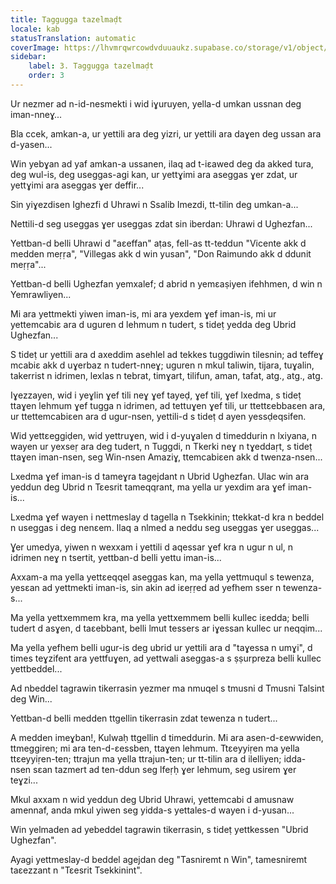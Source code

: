 ```yaml
---
title: Taggugga tazelmaḍt
locale: kab
statusTranslation: automatic
coverImage: https://lhvmrqwrcowdvduuaukz.supabase.co/storage/v1/object/public/strapi-uploads/small_cover-tratado-de-psicologia-revolucionaria.webp-5e15e1cec4e0ebebcde5d7fc7565d8fd.webp
sidebar:
    label: 3. Taggugga tazelmaḍt
    order: 3
---
```

Ur nezmer ad n-id-nesmekti i wid iɣuruyen, yella-d umkan ussnan deg iman-nneɣ...

Bla ccek, amkan-a, ur yettili ara deg yizri, ur yettili ara daɣen deg ussan ara d-yasen...

Win yebɣan ad yaf amkan-a ussanen, ilaq ad t-iɛawed deg da akked tura, deg wul-is, deg useggas-agi kan, ur yettɣimi ara aseggas ɣer zdat, ur yettɣimi ara aseggas ɣer deffir...

Sin yiɣezdisen Ighezfi d Uhrawi n Ssalib Imezdi, tt-tilin deg umkan-a...

Nettili-d seg useggas ɣer useggas zdat sin iberdan: Uhrawi d Ughezfan...

Yettban-d belli Uhrawi d "aɛeffan" aṭas, fell-as tt-teddun "Vicente akk d medden meṛṛa", "Villegas akk d win yusan", "Don Raimundo akk d ddunit meṛṛa"...

Yettban-d belli Ughezfan yemxalef; d abrid n yemɛaṣiyen ifehhmen, d win n Yemrawliyen...

Mi ara yettmekti yiwen iman-is, mi ara yexdem ɣef iman-is, mi ur yettemcabiɛ ara d uguren d lehmum n tudert, s tideṭ yedda deg Ubrid Ughezfan...

S tideṭ ur yettili ara d axeddim asehlel ad tekkes tuggdiwin tilesnin; ad teffeɣ mcabiɛ akk d uɣerbaz n tudert-nneɣ; uguren n mkul taliwin, tijara, tuɣalin, takerrist n idrimen, lexlas n tebrat, timɣart, tilifun, aman, tafat, atg., atg., atg.

Iɣezzayen, wid i yeɣlin ɣef tili neɣ ɣef tayeḍ, ɣef tili, ɣef lxedma, s tideṭ ttaɣen lehmum ɣef tugga n idrimen, ad tettuɣen ɣef tili, ur ttettɛebbaɛen ara, ur ttettemcabiɛen ara d ugur-nsen, yettili-d s tideṭ d ayen yessḍeqsifen.

Wid yettɛeggiḍen, wid yettruɣen, wid i d-yuɣalen d timeddurin n lxiyana, n wayen ur yexseṛ ara deg tudert, n Tuggdi, n Tkerki neɣ n tɣeddaṛt, s tideṭ ttaɣen iman-nsen, seg Win-nsen Amaziɣ, ttemcabiɛen akk d twenza-nsen...

Lxedma ɣef iman-is d tameɣra tagejdant n Ubrid Ughezfan. Ulac win ara yeddun deg Ubrid n Tɛesrit tameqqrant, ma yella ur yexdim ara ɣef iman-is...

Lxedma ɣef wayen i nettmeslay d tagella n Tsekkinin; ttekkat-d kra n beddel n useggas i deg nenɛem. Ilaq a nlmed a neddu seg useggas ɣer useggas...

Ɣer umedya, yiwen n wexxam i yettili d aqessar ɣef kra n ugur n ul, n idrimen neɣ n tsertit, yettban-d belli yettu iman-is...

Axxam-a ma yella yettɛeqqel aseggas kan, ma yella yettmuqul s tewenza, yesɛan ad yettmekti iman-is, sin akin ad iɛeṛṛed ad yefhem sser n tewenza-s...

Ma yella yettxemmem kra, ma yella yettxemmem belli kullec iɛedda; belli tudert d asɣen, d taɛebbant, belli lmut tessers ar iɣessan kullec ur neqqim...

Ma yella yefhem belli ugur-is deg ubrid ur yettili ara d "taɣessa n umɣi", d times teɣzifent ara yettfuɣen, ad yettwali aseggas-a s ṣṣurpreza belli kullec yettbeddel...

Ad nbeddel tagrawin tikerrasin yezmer ma nmuqel s tmusni d Tmusni Talsint deg Win...

Yettban-d belli medden ttgellin tikerrasin zdat tewenza n tudert...

A medden imeɣban!, Kulwaḥ ttgellin d timeddurin. Mi ara asen-d-ɛewwiden, ttmeggiren; mi ara ten-d-ɛessben, ttaɣen lehmum. Ttɛeyyiṛen ma yella ttɛeyyiṛen-ten; ttrajun ma yella ttrajun-ten; ur tt-tilin ara d ilelliyen; idda-nsen sɛan tazmert ad ten-ddun seg lfeṛḥ ɣer lehmum, seg usirem ɣer teɣzi...

Mkul axxam n wid yeddun deg Ubrid Uhrawi, yettemcabi d amusnaw amennaf, anda mkul yiwen seg yidda-s yettales-d wayen i d-yusan...

Win yelmaden ad yebeddel tagrawin tikerrasin, s tideṭ yettkessen "Ubrid Ughezfan".

Ayagi yettmeslay-d beddel agejdan deg "Tasniremt n Win", tamesniremt taɛezzant n "Tɛesrit Tsekkinint".

